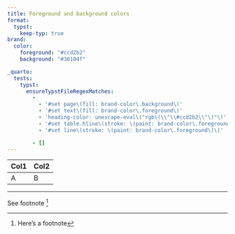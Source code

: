 ```yaml
---
title: Foreground and background colors
format:
  typst:
    keep-typ: true
brand:
  color:
    foreground: "#ccd2b2"
    background: "#30104f"

_quarto:
  tests:
    typst:
      ensureTypstFileRegexMatches:
        -
          - '#set page\(fill: brand-color\.background\)'
          - '#set text\(fill: brand-color\.foreground\)'
          - 'heading-color: unescape-eval\("rgb\(\\"\\#ccd2b2\\"\)"\)'
          - '#set table.hline\(stroke: \(paint: brand-color\.foreground\)\)'
          - '#set line\(stroke: \(paint: brand-color\.foreground\)\)'

        - []
---
```




| Col1 | Col2 |
|------|------|
| A    | B    |

------------------------------------------------------------------------

See footnote [^1]

[^1]: Here's a footnote
